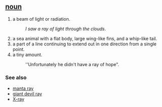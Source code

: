 == [[noun]] ==
#a beam of light or radiation.
#:''I saw a ray of light through the clouds''.
#a sea animal with a flat body, large wing-like fins, and a whip-like tail.
#a part of a line continuing to extend out in one direction from a single point.
#a tiny amount.
#:''Unfortunately he didn't have a ray of hope".

=== See also ===
*[[manta ray]]
*[[giant devil ray]]
*[[X-ray]]